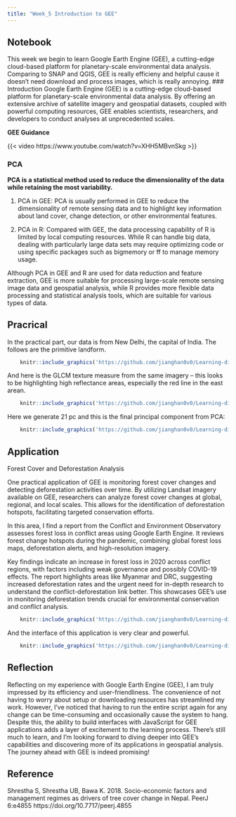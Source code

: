 ```yaml
---
title: "Week_5 Introduction to GEE"
---
```


## Notebook

This week we begin to learn Google Earth Engine (GEE), a cutting-edge cloud-based platform for planetary-scale environmental data analysis. Comparing to SNAP and QGIS, GEE is really efficieny and helpful cause it doesn't need download and process images, which is really annoying. \### Introduction Google Earth Engine (GEE) is a cutting-edge cloud-based platform for planetary-scale environmental data analysis. By offering an extensive archive of satellite imagery and geospatial datasets, coupled with powerful computing resources, GEE enables scientists, researchers, and developers to conduct analyses at unprecedented scales.

**GEE Guidance**

{{< video https://www.youtube.com/watch?v=XHH5MBvnSkg >}}

### PCA

**PCA is a statistical method used to reduce the dimensionality of the data while retaining the most variability.**

1.  PCA in GEE: PCA is usually performed in GEE to reduce the dimensionality of remote sensing data and to highlight key information about land cover, change detection, or other environmental features.

2.  PCA in R: Compared with GEE, the data processing capability of R is limited by local computing resources. While R can handle big data, dealing with particularly large data sets may require optimizing code or using specific packages such as bigmemory or ff to manage memory usage.

Although PCA in GEE and R are used for data reduction and feature extraction, GEE is more suitable for processing large-scale remote sensing image data and geospatial analysis, while R provides more flexible data processing and statistical analysis tools, which are suitable for various types of data.

## Pracrical

In the practical part, our data is from New Delhi, the capital of India. The follows are the primitive landform.

```r
    knitr::include_graphics('https://github.com/jianghan0v0/Learning-diary-han-jiang/raw/main/images/wk5-3.png')
```

And here is the GLCM texture measure from the same imagery -- this looks to be highlighting high reflectance areas, especially the red line in the east arean.

```r
    knitr::include_graphics('https://github.com/jianghan0v0/Learning-diary-han-jiang/raw/main/images/wk5-2.png')
```

Here we generate 21 pc and this is the final principal component from PCA:

```r
    knitr::include_graphics('https://github.com/jianghan0v0/Learning-diary-han-jiang/raw/main/images/wk5-1.png')
```

## Application

Forest Cover and Deforestation Analysis

One practical application of GEE is monitoring forest cover changes and detecting deforestation activities over time. By utilizing Landsat imagery available on GEE, researchers can analyze forest cover changes at global, regional, and local scales. This allows for the identification of deforestation hotspots, facilitating targeted conservation efforts.

In this area, I find a report from the Conflict and Environment Observatory assesses forest loss in conflict areas using Google Earth Engine. It reviews forest change hotspots during the pandemic, combining global forest loss maps, deforestation alerts, and high-resolution imagery.

Key findings indicate an increase in forest loss in 2020 across conflict regions, with factors including weak governance and possibly COVID-19 effects. The report highlights areas like Myanmar and DRC, suggesting increased deforestation rates and the urgent need for in-depth research to understand the conflict-deforestation link better. This showcases GEE's use in monitoring deforestation trends crucial for environmental conservation and conflict analysis.

```r
    knitr::include_graphics('https://github.com/jianghan0v0/Learning-diary-han-jiang/raw/main/images/drc.jpg')
```

And the interface of this application is very clear and powerful.

```r
    knitr::include_graphics('https://github.com/jianghan0v0/Learning-diary-han-jiang/raw/main/images/drc_1.jpg')
```

## Reflection

Reflecting on my experience with Google Earth Engine (GEE), I am truly impressed by its efficiency and user-friendliness. The convenience of not having to worry about setup or downloading resources has streamlined my work. However, I've noticed that having to run the entire script again for any change can be time-consuming and occasionally cause the system to hang. Despite this, the ability to build interfaces with JavaScript for GEE applications adds a layer of excitement to the learning process. There's still much to learn, and I'm looking forward to diving deeper into GEE's capabilities and discovering more of its applications in geospatial analysis. The journey ahead with GEE is indeed promising!

## Reference

Shrestha S, Shrestha UB, Bawa K. 2018. Socio-economic factors and management regimes as drivers of tree cover change in Nepal. PeerJ 6:e4855 https://doi.org/10.7717/peerj.4855
